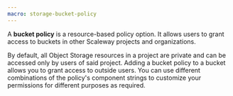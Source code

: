 ```yaml
---
macro: storage-bucket-policy
---
```


A **bucket policy** is a resource-based policy option. It allows users to grant access to buckets in other Scaleway projects and organizations. 

By default, all Object Storage resources in a project are private and can be accessed only by users of said project. Adding a bucket policy to a bucket allows you to grant access to outside users. You can use different combinations of the policy's component strings to customize your permissions for different purposes as required.
